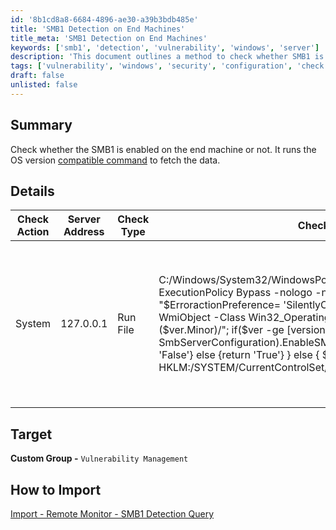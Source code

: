 ```yaml
---
id: '8b1cd8a8-6684-4896-ae30-a39b3bdb485e'
title: 'SMB1 Detection on End Machines'
title_meta: 'SMB1 Detection on End Machines'
keywords: ['smb1', 'detection', 'vulnerability', 'windows', 'server']
description: 'This document outlines a method to check whether SMB1 is enabled on end machines using a PowerShell command. It includes details about the check action, server address, check type, and results. This is essential for vulnerability management and ensuring system security.'
tags: ['vulnerability', 'windows', 'security', 'configuration', 'check']
draft: false
unlisted: false
---
```

## Summary

Check whether the SMB1 is enabled on the end machine or not. It runs the OS version [compatible command](https://learn.microsoft.com/en-us/windows-server/storage/file-server/troubleshoot/detect-enable-and-disable-smbv1-v2-v3?tabs=server#how-to-detect-status-enable-and-disable-smb-protocols) to fetch the data.

## Details

| Check Action | Server Address | Check Type | Check Value | Comparator | Interval | Result |
|--------------|----------------|-------------|-------------|------------|----------|--------|
| System       | 127.0.0.1      | Run File    | C:/Windows/System32/WindowsPowerShell/v1.0/powershell.exe -ExecutionPolicy Bypass -nologo -noprofile -Command "$ErroractionPreference= 'SilentlyContinue';  $ver = [Version](get-WmiObject -Class Win32_OperatingSystem).version; /"$($ver.Major).$($ver.Minor)/"; if($ver -ge [version]'6.3') \{if ( ( (Get-SmbServerConfiguration).EnableSMB1Protocol )  -ne 'True') \{return 'False'} else \{return 'True'} } else \{ $s =  (Get-Item HKLM:/SYSTEM/CurrentControlSet/Services/LanmanServer/Parameters | ForEach-Object \{Get-ItemProperty $_.pspath -Name SMB1} );  if ( ( -not $s ) -or ( $s -contains 1 )) \{return 'True'} else \{return 'False'} }" | Does Not Contain | 7200 | True |

## Target

**Custom Group -** `Vulnerability Management`

## How to Import

[Import - Remote Monitor - SMB1 Detection Query](https://proval.itglue.com/DOC-5078775-13242522)













